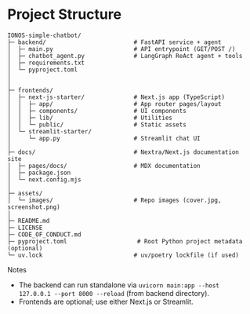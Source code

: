# Project Structure

```text
IONOS-simple-chatbot/
├─ backend/                         # FastAPI service + agent
│  ├─ main.py                       # API entrypoint (GET/POST /)
│  ├─ chatbot_agent.py              # LangGraph ReAct agent + tools
│  ├─ requirements.txt
│  └─ pyproject.toml
│  
│
├─ frontends/
│  ├─ next-js-starter/              # Next.js app (TypeScript)
│  │  ├─ app/                       # App router pages/layout
│  │  ├─ components/                # UI components
│  │  ├─ lib/                       # Utilities
│  │  └─ public/                    # Static assets
│  └─ streamlit-starter/
│     └─ app.py                     # Streamlit chat UI
│
├─ docs/                            # Nextra/Next.js documentation site
│  ├─ pages/docs/                   # MDX documentation
│  ├─ package.json
│  └─ next.config.mjs
│
├─ assets/
│  └─ images/                       # Repo images (cover.jpg, screenshot.png)
│
├─ README.md
├─ LICENSE
├─ CODE_OF_CONDUCT.md
├─ pyproject.toml                    # Root Python project metadata (optional)
└─ uv.lock                          # uv/poetry lockfile (if used)
```

Notes
- The backend can run standalone via `uvicorn main:app --host 127.0.0.1 --port 8000 --reload` (from backend directory).
- Frontends are optional; use either Next.js or Streamlit.
